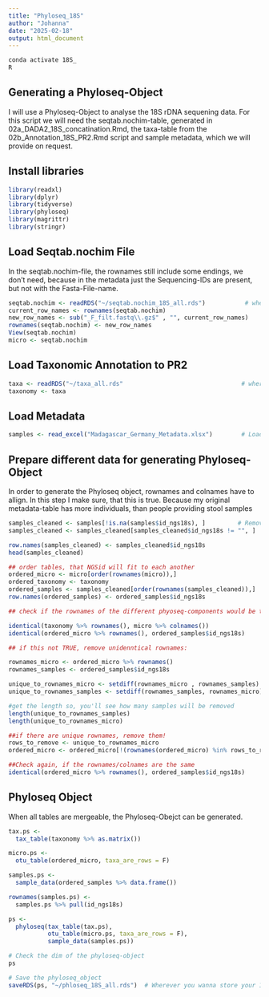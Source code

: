 ```yaml
---
title: "Phyloseq_18S"
author: "Johanna"
date: "2025-02-18"
output: html_document
---
```


```bash
conda activate 18S_
R
````

## Generating a Phyloseq-Object 
I will use a Phyloseq-Object to analyse the 18S rDNA sequening data. 
For this script we will need the seqtab.nochim-table, generated in 02a_DADA2_18S_concatination.Rmd, the taxa-table from the 02b_Annotation_18S_PR2.Rmd script and sample metadata, which we will provide on request. 

## Install libraries
```r
library(readxl)
library(dplyr) 
library(tidyverse) 
library(phyloseq) 
library(magrittr)
library(stringr) 
```
## Load Seqtab.nochim File
In the seqtab.nochim-file, the rownames still include some endings, we don't need, because in the metadata just the Sequencing-IDs are present, but not with the Fasta-File-name. 

```r
seqtab.nochim <- readRDS("~/seqtab.nochim_18S_all.rds")           # where your seqtab.nochim-table is stored
current_row_names <- rownames(seqtab.nochim)
new_row_names <- sub("_F_filt.fastq\\.gz$" , "", current_row_names)
rownames(seqtab.nochim) <- new_row_names
View(seqtab.nochim)
micro <- seqtab.nochim
```

## Load Taxonomic Annotation to PR2 
```r
taxa <- readRDS("~/taxa_all.rds"                                 # where your taxonomic annotation to PR2 is stored
taxonomy <- taxa 
```

## Load Metadata 
```r
samples <- read_excel("Madagascar_Germany_Metadata.xlsx")        # Load the Metadata
```


## Prepare different data for generating Phyloseq-Object 
In order to generate the Phyloseq object, rownames and colnames have to allign. In this step I make sure, that this is true. Because my original metadata-table has more individuals, than people providing stool samples

```r
samples_cleaned <- samples[!is.na(samples$id_ngs18s), ]         # Remove samples, that weren't sequenced (they don't have NA in "id_ngs18s")
samples_cleaned <- samples_cleaned[samples_cleaned$id_ngs18s != "", ]

row.names(samples_cleaned) <- samples_cleaned$id_ngs18s
head(samples_cleaned)

## order tables, that NGSid will fit to each another
ordered_micro <- micro[order(rownames(micro)),]
ordered_taxonomy <- taxonomy
ordered_samples <- samples_cleaned[order(rownames(samples_cleaned)),]
row.names(ordered_samples) <- ordered_samples$id_ngs18s

## check if the rownames of the different phyoseq-components would be the same

identical(taxonomy %>% rownames(), micro %>% colnames())               # This should be TRUE
identical(ordered_micro %>% rownames(), ordered_samples$id_ngs18s)     # This should be TRUE

## if this not TRUE, remove unidenntical rownames:

rownames_micro <- ordered_micro %>% rownames()                         # Get the ronames first
rownames_samples <- ordered_samples$id_ngs18s

unique_to_rownames_micro <- setdiff(rownames_micro , rownames_samples) # Compare the different rownames, and see which are "unique"
unique_to_rownames_samples <- setdiff(rownames_samples, rownames_micro)

#get the length so, you'll see how many samples will be removed
length(unique_to_rownames_samples)
length(unique_to_rownames_micro)

##if there are unique rownames, remove them! 
rows_to_remove <- unique_to_rownames_micro 
ordered_micro <- ordered_micro[!(rownames(ordered_micro) %in% rows_to_remove), ]

##Check again, if the rownames/colnames are the same
identical(ordered_micro %>% rownames(), ordered_samples$id_ngs18s)     #This should be TRUE
````

## Phyloseq Object 
When all tables are mergeable, the Phyloseq-Obejct can be generated. 
```r
tax.ps <-
  tax_table(taxonomy %>% as.matrix())

micro.ps <-
  otu_table(ordered_micro, taxa_are_rows = F)

samples.ps <-
  sample_data(ordered_samples %>% data.frame())

rownames(samples.ps) <-
  samples.ps %>% pull(id_ngs18s)

ps <-
  phyloseq(tax_table(tax.ps),  
           otu_table(micro.ps, taxa_are_rows = F),
           sample_data(samples.ps))

# Check the dim of the phyloseq-object 
ps

# Save the phyloseq_object
saveRDS(ps, "~/phloseq_18S_all.rds")  # Wherever you wanna store your 18S_phyloseq-object
```


